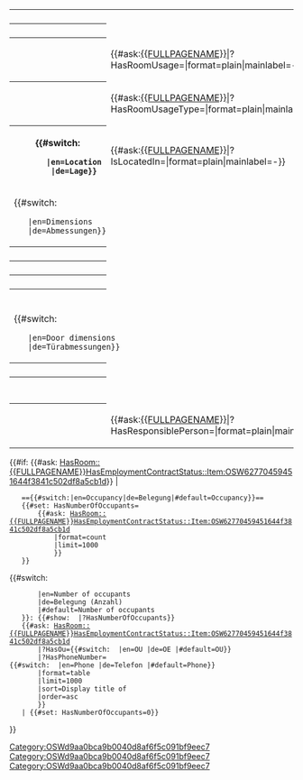<table class="info_box">
<tr>
<th class="heading" colspan="2">{{{_label_schema|Room}}}</th>
</tr>
<!--
<tr>
<td class="subheading" colspan="2">Info</td>
</tr>
-->
<tr>
<th>{{{_label_number|Number}}}</th>
<td>{{{number|}}}</td>
</tr>
<tr>
<th>{{{_label_usage|Usage}}}</th>
<td>{{#ask:[[{{FULLPAGENAME}}]]|?HasRoomUsage=|format=plain|mainlabel=-}}</td>
</tr>
<tr>
<th>{{{_label_usage_type|Usage type}}}</th>
<td>{{#ask:[[{{FULLPAGENAME}}]]|?HasRoomUsageType=|format=plain|mainlabel=-}}</td>
</tr>
<tr><!--
<th>{{{_label_located_in|Floor}}}</th> -->
<th>{{#switch:{{USERLANGUAGECODE}}
        |en=Location
        |de=Lage}}</th>
<td>{{#ask:[[{{FULLPAGENAME}}]]|?IsLocatedIn=|format=plain|mainlabel=-}}</td>
</tr>
<tr>
<td class="subheading" colspan="2">{{#switch:{{USERLANGUAGECODE}}
    |en=Dimensions
    |de=Abmessungen}}</td>
</tr>
<tr>
<th>{{{_label_length|Length}}}</th>
<td>{{{length|}}}</td>
</tr>
<tr>
<th>{{{_label_width|Width}}}</th>
<td>{{{width|}}}</td>
</tr>
<tr>
<th>{{{_label_height|Height}}}</th>
<td>{{{height|}}}</td>
</tr>
<tr>
<th>{{{_label_area|Area}}}</th>
<td>{{{area|}}}</td>
</tr>
<tr>
<td class="subheading" colspan="2">{{#switch:{{USERLANGUAGECODE}}
    |en=Door dimensions
    |de=Türabmessungen}}</td>
</tr>
<tr>
<th>{{{_label_door_width|Width}}}</th>
<td>{{{door_width|}}}</td>
</tr>
<tr>
<th>{{{_label_door_height|Height}}}</th>
<td>{{{door_height|}}}</td>
</tr>
<tr>
<td class="subheading" colspan="2">{{{_label_responsibility|Responsibility}}}</td>
</tr>
<tr>
<th>{{{_label_responsible_person|Responsible person}}}</th>
<td>{{#ask:[[{{FULLPAGENAME}}]]|?HasResponsiblePerson=|format=plain|mainlabel=-}}</td>
</tr>
</table>
<!-- Occupancy -->
{{#if: {{#ask: [[Category:OSWd9aa0bca9b0040d8af6f5c091bf9eec7]][[HasRoom::{{FULLPAGENAME}}]][[HasEmploymentContractStatus::Item:OSW62770459451644f3841c502df8a5cb1d]]}} |
    =={{#switch:{{USERLANGUAGECODE}}|en=Occupancy|de=Belegung|#default=Occupancy}}==
    {{#set: HasNumberOfOccupants=
        {{#ask: [[Category:OSWd9aa0bca9b0040d8af6f5c091bf9eec7]][[HasRoom::{{FULLPAGENAME}}]][[HasEmploymentContractStatus::Item:OSW62770459451644f3841c502df8a5cb1d]]
            |format=count
            |limit=1000
            }}
    }}
{{#switch:{{USERLANGUAGECODE}}
        |en=Number of occupants
        |de=Belegung (Anzahl)
        |#default=Number of occupants
    }}: {{#show: {{FULLPAGENAME}} |?HasNumberOfOccupants}}
    {{#ask: [[Category:OSWd9aa0bca9b0040d8af6f5c091bf9eec7]][[HasRoom::{{FULLPAGENAME}}]][[HasEmploymentContractStatus::Item:OSW62770459451644f3841c502df8a5cb1d]]
        |?HasOu={{#switch: {{USERLANGUAGECODE}} |en=OU |de=OE |#default=OU}}
        |?HasPhoneNumber={{#switch: {{USERLANGUAGECODE}} |en=Phone |de=Telefon |#default=Phone}}
        |format=table
        |limit=1000
        |sort=Display title of
        |order=asc
        }} 
    | {{#set: HasNumberOfOccupants=0}}  
}}